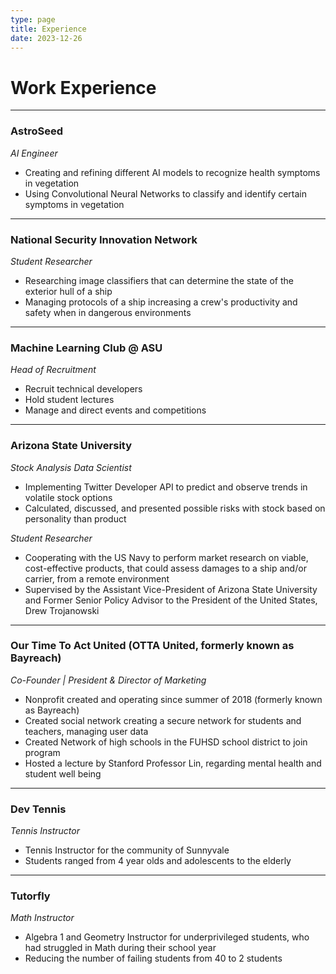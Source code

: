 ```yaml
---
type: page
title: Experience
date: 2023-12-26
---
```


# Work Experience
---

### AstroSeed
_AI Engineer_

- Creating and refining different AI models to recognize health symptoms in vegetation
- Using Convolutional Neural Networks to classify and identify certain symptoms in vegetation
---

### National Security Innovation Network
_Student Researcher_

- Researching image classifiers that can determine the state of the exterior hull of a ship
- Managing protocols of a ship increasing a crew's productivity and safety when in dangerous environments
---

### Machine Learning Club @ ASU
_Head of Recruitment_

- Recruit technical developers 
- Hold student lectures 
- Manage and direct events and competitions
---

### Arizona State University 
_Stock Analysis Data Scientist_

- Implementing Twitter Developer API to predict and observe trends in volatile stock options 
- Calculated, discussed, and presented possible risks with stock based on personality than product

_Student Researcher_

- Cooperating with the US Navy to perform market research on viable, cost-effective products, that could assess damages to a ship and/or carrier, from a remote environment
- Supervised by the Assistant Vice-President of Arizona State University and Former Senior Policy Advisor to the President of the United States, Drew Trojanowski
---

### Our Time To Act United (OTTA United, formerly known as Bayreach)
_Co-Founder | President & Director of Marketing_

- Nonprofit created and operating since summer of 2018 (formerly known as Bayreach)
- Created social network creating a secure network for students and teachers, managing user data
- Created Network of high schools in the FUHSD school district to join program 
- Hosted a lecture by Stanford Professor Lin, regarding mental health and student well being
---

### Dev Tennis
_Tennis Instructor_

- Tennis Instructor for the community of Sunnyvale
- Students ranged from 4 year olds and adolescents to the elderly
---

### Tutorfly
_Math Instructor_

- Algebra 1 and Geometry Instructor for underprivileged students, who had struggled in Math during their school year
- Reducing the number of failing students from 40 to 2 students
